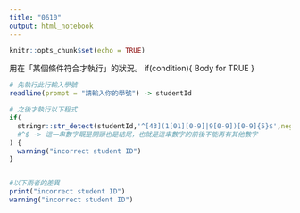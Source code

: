 ```yaml
---
title: "0610"
output: html_notebook
---
```



```r
knitr::opts_chunk$set(echo = TRUE)
```

用在「某個條件符合才執行」的狀況。
if(condition){
  Body for TRUE
  }

```r
# 先執行此行輸入學號
readline(prompt = "請輸入你的學號") -> studentId 

# 之後才執行以下程式
if(
  stringr::str_detect(studentId,'^[43](1[01][0-9]|9[0-9])[0-9]{5}$',negate=T) # condition: 是否輸入學號正確？
  #^$ -> 這一串數字既是開頭也是結尾，也就是這串數字的前後不能再有其他數字
) {
  warning("incorrect student ID")
}


#以下兩者的差異
print("incorrect student ID")
warning("incorrect student ID")
```

```r

```

```r

```

```r

```

```r

```

```r

```

```r

```

```r

```

```r

```

```r

```

```r

```

```r

```

```r

```

```r

```

```r

```

```r

```

```r

```

```r

```

```r

```

```r

```

```r

```

```r

```

```r

```